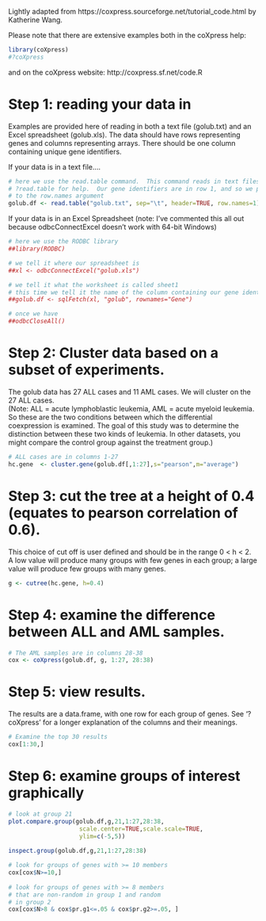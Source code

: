 Lightly adapted from https://coxpress.sourceforge.net/tutorial_code.html by Katherine Wang.

Please note that there are extensive examples both in the coXpress help:
```{r}
library(coXpress)
#?coXpress
```
and on the coXpress website: http://coxpress.sf.net/code.R

# Step 1: reading your data in
Examples are provided here of reading in both a text file (golub.txt) and an Excel spreadsheet (golub.xls).  The data should have rows representing genes and columns representing arrays.  There should be one column containing unique gene identifiers.  

If your data is in a text file....
```{r}
# here we use the read.table command.  This command reads in text files.  See
# ?read.table for help.  Our gene identifiers are in row 1, and so we pass 1
# to the row.names argument
golub.df <- read.table("golub.txt", sep="\t", header=TRUE, row.names=1)
```

If your data is in an Excel Spreadsheet (note: I've commented this all out because odbcConnectExcel doesn't work with 64-bit Windows)
```{r}
# here we use the RODBC library 
##library(RODBC)

# we tell it where our spreadsheet is
##xl <- odbcConnectExcel("golub.xls")

# we tell it what the worksheet is called sheet1
# this time we tell it the name of the column containing our gene identifiers
##golub.df <- sqlFetch(xl, "golub", rownames="Gene")

# once we have 
##odbcCloseAll()
```

# Step 2: Cluster data based on a subset of experiments.
The golub data has 27 ALL cases and 11 AML cases. We will cluster on the 27 ALL cases.  
(Note: ALL = acute lymphoblastic leukemia, AML = acute myeloid leukemia. So these are the two conditions between which the differential coexpression is examined. The goal of this study was to determine the distinction between these two kinds of leukemia. In other datasets, you might compare the control group against the treatment group.)
```{r}
# ALL cases are in columns 1-27
hc.gene  <- cluster.gene(golub.df[,1:27],s="pearson",m="average")
```

# Step 3: cut the tree at a height of 0.4 (equates to pearson correlation of 0.6).
This choice of cut off is user defined and should be in the range 0 < h < 2.  A low value will produce many groups with few genes in each group; a large value will produce few groups with many genes.
```{r}
g <- cutree(hc.gene, h=0.4)
```

# Step 4: examine the difference between ALL and AML samples. 
```{r}
# The AML samples are in columns 28-38
cox <- coXpress(golub.df, g, 1:27, 28:38)
```
       
# Step 5: view results.
The results are a data.frame, with one row for each group of genes.
See '?coXpress' for a longer explanation of the columns and their meanings. 
```{r}
# Examine the top 30 results
cox[1:30,]
```

# Step 6: examine groups of interest graphically   
```{r}
# look at group 21
plot.compare.group(golub.df,g,21,1:27,28:38,
                    scale.center=TRUE,scale.scale=TRUE,
                    ylim=c(-5,5))
                         
inspect.group(golub.df,g,21,1:27,28:38)

# look for groups of genes with >= 10 members
cox[cox$N>=10,]
       
# look for groups of genes with >= 8 members
# that are non-random in group 1 and random 
# in group 2
cox[cox$N>8 & cox$pr.g1<=.05 & cox$pr.g2>=.05, ]
```